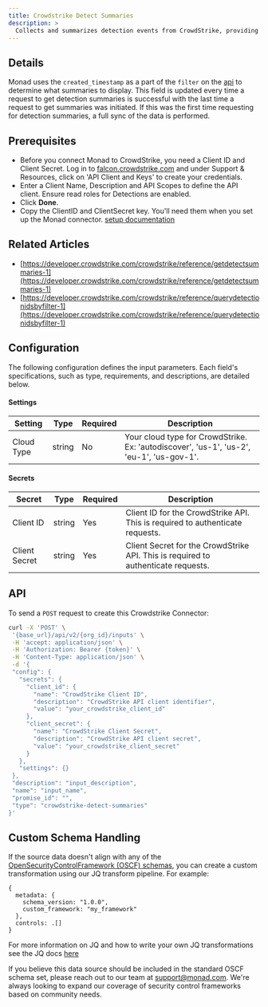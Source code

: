 ```yaml
---
title: Crowdstrike Detect Summaries
description: >
  Collects and summarizes detection events from CrowdStrike, providing insights into identified threats and their severity.
---
```


## Details
Monad uses the `created_timestamp` as a part of the `filter` on the [api](https://developer.crowdstrike.com/crowdstrike/reference/querydetects-1) to determine what summaries to display. This field is updated every time a request to get detection summaries is successful with the last time a request to get summaries was initiated. If this was the first time requesting for detection summaries, a full sync of the data is performed.
## Prerequisites
- Before you connect Monad to CrowdStrike, you need a Client ID and Client Secret. Log in to [falcon.crowdstrike.com](https://falcon.crowdstrike.com/login/) and under Support & Resources, click on 'API Client and Keys' to create your credentials.
- Enter a Client Name, Description and API Scopes to define the API client. Ensure read roles for Detections are enabled.
- Click **Done**.
- Copy the ClientID and ClientSecret key. You'll need them when you set up the Monad connector.
[setup documentation](https://docs.servicenow.com/bundle/washingtondc-security-management/page/product/secops-integration-sir/secops-integration-crowdstrike-falcon-insight/task/create-api-clients-and-keys.html)
## Related Articles
- [https://developer.crowdstrike.com/crowdstrike/reference/getdetectsummaries-1](https://developer.crowdstrike.com/crowdstrike/reference/getdetectsummaries-1)
- [https://developer.crowdstrike.com/crowdstrike/reference/querydetectionidsbyfilter-1](https://developer.crowdstrike.com/crowdstrike/reference/querydetectionidsbyfilter-1)
## Configuration
The following configuration defines the input parameters. Each field's specifications, such as type, requirements, and descriptions, are detailed below.

#### Settings

| Setting | Type | Required | Description |
|---------|------|----------|-------------|
| Cloud Type | string | No | Your cloud type for CrowdStrike. Ex: 'autodiscover', 'us-1', 'us-2', 'eu-1', 'us-gov-1'. |

#### Secrets

| Secret | Type | Required | Description |
|---------|------|----------|-------------|
| Client ID | string | Yes | Client ID for the CrowdStrike API. This is required to authenticate requests. |
| Client Secret | string | Yes | Client Secret for the CrowdStrike API. This is required to authenticate requests. |

## API

To send a `POST` request to create this Crowdstrike Connector:

```bash
curl -X 'POST' \
 '{base_url}/api/v2/{org_id}/inputs' \
 -H 'accept: application/json' \
 -H 'Authorization: Bearer {token}' \
 -H 'Content-Type: application/json' \
 -d '{
 "config": {
   "secrets": {
     "client_id": {
       "name": "CrowdStrike Client ID",
       "description": "CrowdStrike API client identifier",
       "value": "your_crowdstrike_client_id"
     },
     "client_secret": {
       "name": "CrowdStrike Client Secret",
       "description": "CrowdStrike API client secret",
       "value": "your_crowdstrike_client_secret"
     }
   },
   "settings": {}
 },
 "description": "input_description",
 "name": "input_name",
 "promise_id": "",
 "type": "crowdstrike-detect-summaries"
}'
```

## Custom Schema Handling

If the source data doesn't align with any of the [OpenSecurityControlFramework (OSCF) schemas](https://github.com/ocsf), you can create a custom transformation using our JQ transform pipeline. For example:

```jq
{
  metadata: {
    schema_version: "1.0.0",
    custom_framework: "my_framework"
  },
  controls: .[]
}
```

For more information on JQ and how to write your own JQ transformations see the JQ docs [here](https://jqlang.github.io/jq/)

If you believe this data source should be included in the standard OSCF schema set, please reach out to our team at [support@monad.com](mailto:support@monad.com). We're always looking to expand our coverage of security control frameworks based on community needs.

